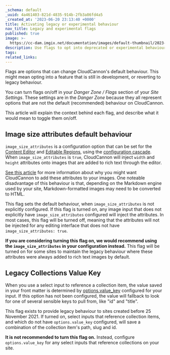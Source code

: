 ```yaml
---
_schema: default
_uuid: 4a461403-821d-4835-914b-2fb3a86fd4a5
_created_at: '2023-06-20 23:13:40 +0000'
title: Activating legacy or experimental behaviour
nav_title: Legacy and experimental flags
published: true
image: >-
  https://cc-dam.imgix.net/documentation/images/default-thumbnail/2023-Q4/CloudCannon-Documentation-Thumbnail.png
description: Use flags to opt into deprecated or experimental behaviour.
tags:
related_links:
---
```

Flags are options that can change CloudCannon's default behaviour. This might mean opting into a feature that is still in development, or reverting to legacy behaviour.

You can turn flags on/off in your *Danger Zone / Flags* section of your *Site Settings*. These settings are in the *Danger Zone* because they all represent options that are not the default (recommended) behaviour on CloudCannon.

This article will explain the context behind each flag, and describe what it would mean to toggle them on/off.

## Image size attributes default behaviour

`image_size_attributes` is a configuration option that can be set for the [Content Editor](/documentation/edit/interfaces/content-editor) and [Editable Regions](/documentation/edit/editing/html#editable-regions), using the [configuration cascade](/documentation/articles/using-the-configuration-cascade/). When `image_size_attributes` is `true`, CloudCannon will inject `width` and `height` attributes onto images that are added to rich text through the editor.

[See this article](/documentation/articles/why-cloudcannon-injects-width-and-height-onto-images/) for more information about why you might want CloudCannon to add these attributes to your images. One noteable disadvantage of this behaviour is that, depending on the Markdown engine used by your site, Markdown-formatted images may need to be converted to HTML.

This flag sets the default behaviour, when `image_size_attributes` is not explicitly configured. If this flag is turned on, any image input that does not explicitly have `image_size_attributes` configured will inject the attributes. In most cases, this flag will be turned off, meaning that the attributes will not be injected for any editing interface that does not have `image_size_attributes: true`.

**If you are considering turning this flag on, we would recommend using the `image_size_attributes` in your configuration instead.** This flag will be turned on for some sites to maintain the legacy behaviour where these attributes were always added to rich text images by default. 

## Legacy Collections Value Key

When you use a select input to reference a collection item, the value saved in your front matter is determined by [options.value_key](/documentation/articles/select-and-multiselect-inputs/#value_key) configured for your input. If this option has not been configured, the value will fallback to look for one of several sensible keys to pull from, like "id" and "title".

This flag exists to provide legacy behaviour to sites created before 25 November 2021. If turned on, select inputs that reference collection items, and which do not have `options.value_key` configured, will save a combination of the collection item's path, slug and id.

**It is not recommended to turn this flag on.** Instead, configure `options.value_key` for any select inputs that reference collections on your site.
